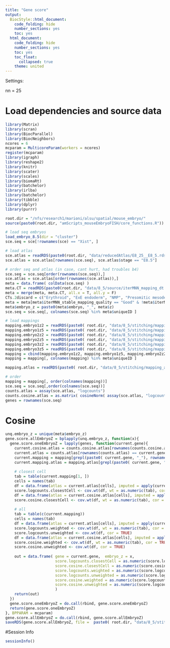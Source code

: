 ```yaml
---
title: "Gene score"
output:
  BiocStyle::html_document:
    code_folding: hide
    number_sections: yes
    toc: yes  
  html_document:
    code_folding: hide
    number_sections: yes
    toc: yes
    toc_float:
      collapsed: true
    theme: united
---
```


Settings:

nn = 25

# Load dependencies and source data

```r

library(Matrix)
library(scran)
library(BiocParallel)
library(BiocNeighbors)
ncores = 6
mcparam = MulticoreParam(workers = ncores)
register(mcparam)
library(igraph)
library(reshape2)
library(knitr)
library(scater)
library(scales)
library(biomaRt)
library(batchelor)
library(irlba)
library(batchelor)
library(tibble)
library(dplyr)
library(purrr)

root.dir = "/nfs/research1/marioni/alsu/spatial/mouse_embryo/"
source(paste0(root.dir, "amScripts_mouseEmbryoFISH/core_functions.R"))

# load seq embryos
load_embryo_8.5(dir = "cluster")
sce.seq = sce[!rownames(sce) == "Xist", ]

# load atlas 
sce.atlas = readRDS(paste0(root.dir, "data/reducedAtlas/E8_25__E8_5.rds"))
sce.atlas = sce.atlas[rownames(sce.seq), sce.atlas$stage == "E8.5"]

# order seq and atlas (in case, cant hurt, had troubles b4)
sce.seq = sce.seq[order(rownames(sce.seq)),]
sce.atlas = sce.atlas[order(rownames(sce.atlas)),]
meta = data.frame( colData(sce.seq) )
meta.CT = readRDS(paste0(root.dir, "data/8_5/source/iterMNN_mapping_dt.Rds"))
meta = merge(meta, meta.CT, all.x = T, all.y = F)
CTs.2discard = c("Erythroid", "ExE endoderm", "NMP", "Presomitic mesoderm")
meta = meta[meta$iterMNN_stable_mapping_quality == "Good" & !meta$iterMNN_stable %in% CTs.2discard, ]
meta$embryo_z = paste0(meta$embryo, "_", meta$z)
sce.seq = sce.seq[, colnames(sce.seq) %in% meta$uniqueID ]

# load mappings
mapping.embryo1z2 = readRDS(paste0( root.dir, "data/8_5/stitching/mapping_seq2atlas_embryo1z2.rds"))
mapping.embryo1z5 = readRDS(paste0( root.dir, "data/8_5/stitching/mapping_seq2atlas_embryo1z5.rds"))
mapping.embryo2z2 = readRDS(paste0( root.dir, "data/8_5/stitching/mapping_seq2atlas_embryo2z2.rds"))
mapping.embryo2z5 = readRDS(paste0( root.dir, "data/8_5/stitching/mapping_seq2atlas_embryo2z5.rds"))
mapping.embryo3z2 = readRDS(paste0( root.dir, "data/8_5/stitching/mapping_seq2atlas_embryo3z2.rds"))
mapping.embryo3z5 = readRDS(paste0( root.dir, "data/8_5/stitching/mapping_seq2atlas_embryo3z5.rds"))
mapping = cbind(mapping.embryo1z2, mapping.embryo1z5, mapping.embryo2z2, mapping.embryo2z5, mapping.embryo3z2, mapping.embryo3z5)
mapping = mapping[, colnames(mapping) %in% meta$uniqueID ]

mapping.atlas = readRDS(paste0( root.dir, "data/8_5/stitching/mapping_atlas2atlas.rds"))

# order
mapping = mapping[, order(colnames(mapping))]
sce.seq = sce.seq[,order(colnames(sce.seq))]
counts.atlas = assay(sce.atlas, "logcounts")
counts.cosine.atlas = as.matrix( cosineNorm( assay(sce.atlas, "logcounts")))
genes = rownames(sce.seq)


```



# Cosine

```r


unq.embryo_z = unique(meta$embryo_z)
gene.score.allEmbryoZ = bplapply(unq.embryo_z, function(x){
  gene.score.oneEmbryoZ = lapply(genes, function(current.gene){
    current.cosine.atlas = counts.cosine.atlas[rownames(counts.cosine.atlas) == current.gene,]
    current.atlas = counts.atlas[rownames(counts.atlas) == current.gene,]
    current.mapping = mapping[grepl(paste0( current.gene, "_"), rownames(mapping)), colnames(mapping) %in% meta$uniqueID[meta$embryo_z == x]]
    current.mapping.atlas = mapping.atlas[grepl(paste0( current.gene, "_"), rownames(mapping.atlas)),]
  
    # closest cell
    tab = table(current.mapping[1, ])
    cells = names(tab) 
    df = data.frame(atlas = current.atlas[cells], imputed = apply(current.mapping.atlas[, cells] , 2, function(x) mean(current.atlas[x]) ) ) 
    score.logcounts.closestCell <- cov.wt(df, wt = as.numeric(tab), cor = TRUE)
    df = data.frame(atlas = current.cosine.atlas[cells], imputed = apply(current.mapping.atlas[, cells] , 2, function(x) mean(current.cosine.atlas[x]) ) ) 
    score.cosine.closestCell <- cov.wt(df, wt = as.numeric(tab), cor = TRUE)
    
    # all
    tab = table(c(current.mapping))
    cells = names(tab) 
    df = data.frame(atlas = current.atlas[cells], imputed = apply(current.mapping.atlas[, cells] , 2, function(x) mean(current.atlas[x]) ) ) 
    score.logcounts.weighted <- cov.wt(df, wt = as.numeric(tab), cor = TRUE)
    score.logcounts.unweighted <- cov.wt(df, cor = TRUE)
    df = data.frame(atlas = current.cosine.atlas[cells], imputed = apply(current.mapping.atlas[, cells] , 2, function(x) mean(current.cosine.atlas[x]) ) ) 
    score.cosine.weighted <- cov.wt(df, wt = as.numeric(tab), cor = TRUE)
    score.cosine.unweighted <- cov.wt(df, cor = TRUE)
      
    out = data.frame( gene = current.gene,  embryo_z = x, 
                      score.logcounts.closestCell = as.numeric(score.logcounts.closestCell$cor[1,2]), 
                      score.cosine.closestCell = as.numeric(score.cosine.closestCell$cor[1,2]), 
                      score.logcounts.weighted = as.numeric(score.logcounts.weighted$cor[1,2]), 
                      score.logcounts.unweighted = as.numeric(score.logcounts.ynweighted$cor[1,2]), 
                      score.cosine.weighted = as.numeric(score.logcounts.weighted$cor[1,2]),
                      score.cosine.unweighted = as.numeric(score.logcounts.weighted$cor[1,2])
                      )
    return(out)
  })
  gene.score.oneEmbryoZ = do.call(rbind, gene.score.oneEmbryoZ)
  return(gene.score.oneEmbryoZ)
}, BPPARAM = mcparam)
gene.score.allEmbryoZ = do.call(rbind, gene.score.allEmbryoZ)
saveRDS(gene.score.allEmbryoZ, file =  paste0( root.dir, "data/8_5/stitching/geneScore.rds"))


```





#Session Info

```r

sessionInfo()

```
